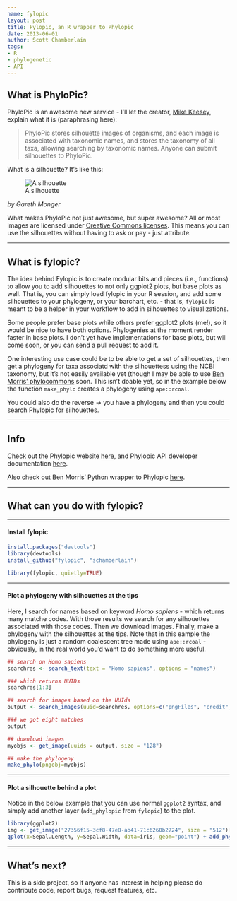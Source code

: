 ```yaml
---
name: fylopic
layout: post
title: Fylopic, an R wrapper to Phylopic
date: 2013-06-01
author: Scott Chamberlain
tags: 
- R
- phylogenetic
- API
---
```


## What is PhyloPic?

PhyloPic is an awesome new service - I'll let the creator, [Mike Keesey](http://tmkeesey.net/), explain what it is (paraphrasing here): 

> PhyloPic stores silhouette images of organisms, and each image is associated with taxonomic names, and stores the taxonomy of all taxa, allowing searching by taxonomic names. Anyone can submit silhouettes to PhyloPic. 

What is a silhouette?  It's like this:

![A silhouette](http://phylopic.org/assets/images/submissions/bedd622a-4de2-4067-8c70-4aa44326d229.128.png)

*by Gareth Monger*


What makes PhyloPic not just awesome, but super awesome? All or most images are licensed under [Creative Commons licenses](http://creativecommons.org/). This means you can use the silhouettes without having to ask or pay - just attribute. 

***************

## What is fylopic?

The idea behind Fylopic is to create modular bits and pieces (i.e., functions) to allow you to add silhouettes to not only ggplot2 plots, but base plots as well. That is, you can simply load fylopic in your R session, and add some silhouettes to your phylogeny, or your barchart, etc. - that is, `fylopic` is meant to be a helper in your workflow to add in silhouettes to visualizations. 

Some people prefer base plots while others prefer ggplot2 plots (me!), so it would be nice to have both options. Phylogenies at the moment render faster in base plots. I don't yet have implementations for base plots, but will come soon, or you can send a pull request to add it. 

One interesting use case could be to be able to get a set of silhouettes, then get a phylogeny for taxa associatd with the silhouettess using the NCBI taxonomy, but it's not easily available yet (though I may be able to use [Ben Morris' phylocommons](https://github.com/bendmorris/phylocommons) soon. This isn't doable yet, so in the example below the function `make_phylo` creates a phylogeny using `ape::rcoal`.

You could also do the reverse -> you have a phylogeny and then you could search Phylopic for silhouettes. 

***************

## Info

Check out the Phylopic website [here](http://phylopic.org/), and Phylopic API developer documentation [here](http://phylopic.org/api/). 

Also check out Ben Morris' Python wrapper to Phylopic [here](https://github.com/bendmorris/python-phylopic). 

***************

## What can you do with fylopic?

***************

#### Install fylopic
```r
install.packages("devtools")
library(devtools)
install_github("fylopic", "schamberlain")
```

```r
library(fylopic, quietly=TRUE)
```

***************

#### Plot a phylogeny with silhouettes at the tips

Here, I search for names based on keyword *Homo sapiens* - which returns many matche codes. With those results we search for any silhouettes associated with those codes. Then we download images. Finally, make a phylogeny with the silhouettes at the tips. Note that in this eample the phylogeny is just a random coalescent tree made using `ape::rcoal` - obviously, in the real world you'd want to do something more useful. 

```r
## search on Homo sapiens
searchres <- search_text(text = "Homo sapiens", options = "names")

### which returns UUIDs
searchres[1:3]

## search for images based on the UUIds
output <- search_images(uuid=searchres, options=c("pngFiles", "credit", "canonicalName"))

### we got eight matches
output

## download images
myobjs <- get_image(uuids = output, size = "128") 

## make the phylogeny
make_phylo(pngobj=myobjs)
```

***************

#### Plot a silhouette behind a plot

Notice in the below example that you can use normal `ggplot2` syntax, and simply add another layer (`add_phylopic` from `fylopic`) to the plot.  

```r
library(ggplot2)
img <- get_image("27356f15-3cf8-47e8-ab41-71c6260b2724", size = "512")[[1]]
qplot(x=Sepal.Length, y=Sepal.Width, data=iris, geom="point") + add_phylopic(img)
```

***************

## What's next?

This is a side project, so if anyone has interest in helping please do contribute code, report bugs, request features, etc. 
